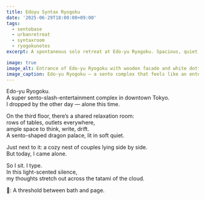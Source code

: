 ```yaml
---
title: Edoyu Syntax Ryogoku
date: '2025-06-29T18:00:00+09:00'
tags:
  - sentobase
  - urbanretreat
  - syntaxroom
  - ryogokunotes
excerpt: A spontaneous solo retreat at Edo-yu Ryogoku. Spacious, quiet, and oddly poetic — like a sento that dreams in code.

image: true
image_alt: Entrance of Edo-yu Ryogoku with wooden facade and white dotted signage
image_caption: Edo-yu Ryogoku — a sento complex that feels like an entertainment capsule. A daytime refuge for writing, thinking, and minor transformation.
---
```


Edo-yu Ryogoku.  
A super sento-slash-entertainment complex in downtown Tokyo.  
I dropped by the other day — alone this time.

On the third floor, there’s a shared relaxation room:  
rows of tables, outlets everywhere,  
ample space to think, write, drift.  
A sento-shaped dragon palace, lit in soft quiet.

Just next to it: a cozy nest of couples lying side by side.  
But today, I came alone.

So I sit. I type.  
In this light-scented silence,  
my thoughts stretch out across the tatami of the cloud.

📸: A threshold between bath and page.